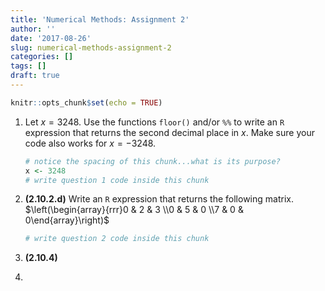 ```yaml
---
title: 'Numerical Methods: Assignment 2'
author: ''
date: '2017-08-26'
slug: numerical-methods-assignment-2
categories: []
tags: []
draft: true
---
```


```r
knitr::opts_chunk$set(echo = TRUE)
```

1.  Let $x=3248$. Use the functions `floor()` and/or `%%` to write an `R` expression that returns the second decimal place in $x$. Make sure your code also works for $x = -3248$.

    ```r
    # notice the spacing of this chunk...what is its purpose?
    x <- 3248
    # write question 1 code inside this chunk
    
    ```

2.  **(2.10.2.d)** Write an `R` expression that returns the following matrix.  
$\left(\begin{array}{rrr}0 & 2 & 3 \\0 & 5 & 0 \\7 & 0 & 0\end{array}\right)$

    ```r
    # write question 2 code inside this chunk
    ```

3.  **(2.10.4)**

4.  